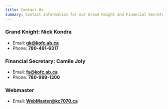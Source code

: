 ```yaml
---
title: Contact Us
summary: Contact information for our Grand Knight and Financial Secretary
---
```



### Grand Knight: **Nick Kondra**

- Email: **gk@kofc.ab.ca**
- Phone: **780-461-6317**

### Financial Secretary: **Camile Joly**

- Email: **fs@kofc.ab.ca**
- Phone: **780-999-1300**

### Webmaster

- Email: **WebMaster@kc7070.ca**
